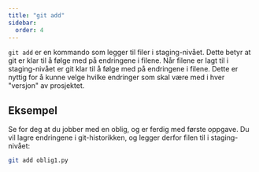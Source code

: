 ```yaml
---
title: "git add"
sidebar:
  order: 4
---
```


`git add` er en kommando som legger til filer i staging-nivået. Dette betyr at git er klar til å følge med på endringene i filene. Når filene er lagt til i staging-nivået er git klar til å følge med på endringene i filene. Dette er nyttig for å kunne velge hvilke endringer som skal være med i hver "versjon" av prosjektet.

## Eksempel

Se for deg at du jobber med en oblig, og er ferdig med første oppgave. Du vil lagre endringene i git-historikken, og legger derfor filen til i staging-nivået:

```bash
git add oblig1.py
```
